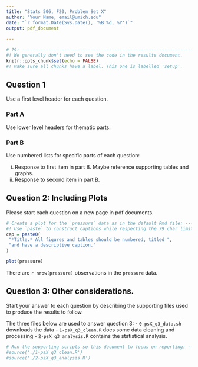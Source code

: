 ```yaml
---
title: "Stats 506, F20, Problem Set X"
author: "Your Name, email@umich.edu"
date: "`r format.Date(Sys.Date(), '%B %d, %Y')`"
output: pdf_document
     
---
```


```r
# 79: -------------------------------------------------------------------------
#! We generally don't need to see the code in the results document.
knitr::opts_chunk$set(echo = FALSE)
#! Make sure all chunks have a label. This one is labelled 'setup'.
```

## Question 1

Use a first level header for each question.  

### Part A
Use lower level headers for thematic parts.

### Part B
Use numbered lists for specific parts of each question:

 i. Response to first item in part B.
    Maybe reference supporting tables and graphs.
 i. Response to second item in part B.

\pagebreak

## Question 2: Including Plots

Please start each question on a new page in pdf documents.

```r
# Create a plot for the `pressure` data as in the default Rmd file: -----------
#! Use `paste` to construct captions while respecting the 79 char limit.
cap = paste0(
 "*Title.* All figures and tables should be numbered, titled ",
 "and have a descriptive caption."
)

plot(pressure)
```

There are `r nrow(pressure)` observations in the `pressure` data.

\pagebreak

## Question 3: Other considerations.

Start your answer to each question by describing the supporting files used to
produce the results to follow.

The three files below are used to answer question 3:
  - `0-psX_q3_data.sh` downloads the data
  - `1-psX_q3_clean.R` does some data cleaning and processing
  - `2-psX_q3_analysis.R` contains the statistical analysis.


```r
# Run the supporting scripts so this document to focus on reporting: ----------
#source('./1-psX_q3_clean.R')
#source('./2-psX_q3_analysis.R')
```





